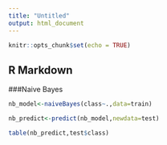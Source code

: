 ---
title: "Untitled"
output: html_document
---

```{r setup, include=FALSE}
knitr::opts_chunk$set(echo = TRUE)
```

## R Markdown

###Naive Bayes
```{r}
nb_model<-naiveBayes(class~.,data=train)
```

```{r}
nb_predict<-predict(nb_model,newdata=test)
```


```{r}


table(nb_predict,test$class)
```

